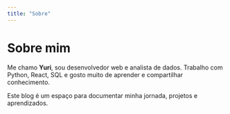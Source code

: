 ```yaml
---
title: "Sobre"
---
```


# Sobre mim

Me chamo **Yuri**, sou desenvolvedor web e analista de dados. Trabalho com Python, React, SQL e gosto muito de aprender e compartilhar conhecimento.

Este blog é um espaço para documentar minha jornada, projetos e aprendizados.
